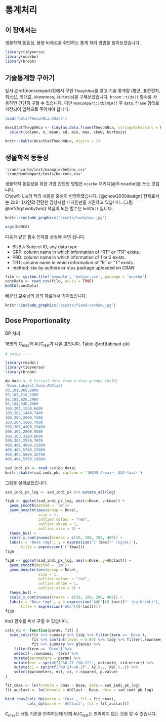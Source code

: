 # 통계처리 {#statistics}

## 이 장에서는 {#stat-intro}

생물학적 동등성, 용량 비례성을 확인하는 통계 처리 방법을 알아보겠습니다.

```r
library(tidyverse)
library(ncarbe)
library(broom)
```

## 기술통계량 구하기

앞서 \@ref(noncompart)장에서 구한 `TheophNca`를 갖고 기술 통계량 (평균, 표준편차, 최소값, 최대값, skewness, kurtosis)을 구해보겠습니다. `broom::tidy()` 함수를 사용하면 간단히 구할 수 있습니다. 다만 `NonCompart::tblNCA()` 후 `data.frame` 형태로 저장되어 입력으로 주어져야 합니다.

```r
load('data/TheophNca.Rdata')
```

```r
descStatTheophNca <- tidy(as.data.frame(TheophNca, stringsAsFactors = FALSE)) %>% 
  select(column, n, mean, sd, min, max, skew, kurtosis)

knitr::kable(descStatTheophNca, digits = 2)
```

## 생물학적 동등성 {#bioequivalence}

```
'cran/ncarbe/inst/example/beConc.csv'
'cran/NonCompart/tests/be-conc.csv'
```

생물학적 동등성을 위한 가장 간단한 방법은 `ncarbe` 패키지[@R-ncarbe]를 쓰는 것입니다.  
Chow와 Liu의 책의 내용을 충실히 반영하였습니다. [@chow2009design]
현재로서는 2x2 디자인의 간단한 임상시험 디자인만을 지원하고 있습니다. (그림 \@ref(fig:twobytwo))
핵심이 되는 함수는 `beNCA()` 입니다. 

```r
knitr::include_graphics('assets/twobytwo.jpg')
```

```r
args(beNCA)
```

다음과 같은 함수 인자를 설정해 주면 됩니다.

- SUBJ: Subject ID, any data type
- GRP: column name in which information of "RT" or "TR" exists.
- PRD: column name in which information of 1 or 2 exists.
- TRT: column name in which information of "R" or "T" exists.
- method: `kbe` by authors or `nlme` package uploaded on CRAN

```r
file <- system.file('example', 'beConc.csv', package = 'ncarbe')
concData <- read.csv(file, as.is = TRUE)
beNCA(concData)
```


배균섭 교수님의 강의 자료에서 가져왔습니다.

```r
knitr::include_graphics('assets/fixed-random.jpg')
```


## Dose Proportionality {#dp}

DP 처리.



16명의 C~max~와 AUC~last~가 나온 표입니다. Table \@ref(tab:sad-pk)


```r
# setup ----

library(readxl)
library(tidyverse)
library(broom)

dp_data <- # Virtual data from 4 dose groups (N=16)
'Dose,Subject,Cmax,AUClast
50,101,860,2000
50,102,510,2300
50,103,620,2900
50,104,540,2400
100,201,1550,6600
100,202,1440,7400
100,203,2000,7300
100,204,1600,7000
200,301,4100,20400
200,302,2800,9500
200,303,3200,8000
200,304,2550,7070
400,401,4800,22000
400,402,5700,23000
400,403,5800,26700
400,404,5760,28884'

sad_indi_pk <- read_csv(dp_data)
knitr::kable(sad_indi_pk, caption = '16명의 C~max~, AUC~last~')
```


그림을 살펴보겠습니다.

```r
sad_indi_pk_log <- sad_indi_pk %>% mutate_all(log)

figA <- ggplot(sad_indi_pk_log, aes(x=Dose, y=Cmax)) +
  geom_smooth(method = 'lm')+
  geom_boxplot(aes(group = Dose), 
               size = 1, 
               outlier.colour = "red", 
               outlier.shape = 1, 
               outlier.size = 3) +
  theme_bw() +
  scale_x_continuous(breaks = c(50, 100, 200, 400)) +
  labs(x = 'Dose (mg)', y = expression('C'[max]*' (ng/mL)'),
       title = expression('C'[max]))
figA

figB <- ggplot(sad_indi_pk_log, aes(x=Dose, y=AUClast)) +
  geom_smooth(method = 'lm')+
  geom_boxplot(aes(group = Dose), 
               size = 1, 
               outlier.colour = "red", 
               outlier.shape = 1, 
               outlier.size = 3) +
  theme_bw() +
  scale_x_continuous(breaks = c(50, 100, 200, 400)) +
  labs(x = 'Dose (mg)', y = expression('AUC'[(0-last)]*' (ng·hr/mL)'),
       title = expression('AUC'[(0-last)]))
figB
```

lm() 함수를 써서 구할 수 있습니다.

```r
calc_dp <- function(param, fit) {
  bind_cols(fit %>% summary %>% tidy %>% filter(term == 'Dose'), 
            fit %>% confint(level = 0.95) %>% tidy %>% filter(.rownames == 'Dose'), 
            fit %>% summary %>% glance) %>% 
    filter(term == 'Dose') %>% 
    select(-.rownames, -term) %>% 
    mutate(parameters = param) %>% 
    mutate(est = sprintf('%0.2f (%0.2f)', estimate, std.error)) %>% 
    mutate(ci = sprintf('%0.2f-%0.2f', X2.5.., X97.5..)) %>% 
    select(parameters, est, ci, r.squared, p.value)
}

fit_cmax <- lm(formula = Cmax ~ Dose, data = sad_indi_pk_log)
fit_auclast <- lm(formula = AUClast ~ Dose, data = sad_indi_pk_log)

bind_rows(calc_dp(param = 'Cmax', fit = fit_cmax),
          calc_dp(param = 'AUClast', fit = fit_auclast))
```

C~max~는 생동 기준을 만족하는데 반해 AUC~last~는 만족하지 않는 것을 알 수 있습니다.


